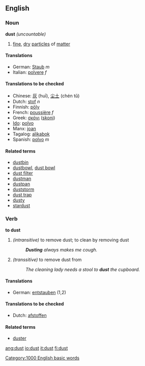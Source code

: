 ==English==
===Noun===
'''dust''' ''(uncountable)''

#[[fine]], [[dry]] [[particle]]s of [[matter]]

====Translations====
*German: [[Staub]] ''m''
*Italian: [[polvere]] ''f''
====Translations to be checked====
{{checktrans}}
*Chinese: [[灰]] (huī), [[尘土]] (chén tǔ)
*Dutch: [[stof]] ''n''
*Finnish: [[pöly]]
*French: [[poussière]] ''f''
*Greek: [[σκόνι]] ([[skoni]])
*[[Ido]]: [[polvo]]
*Manx: [[joan#Manx|joan]]
*Tagalog: [[alikabok]]
*Spanish: [[polvo]] ''m''

====Related terms====
*[[dustbin]]
*[[dustbowl]], [[dust bowl]]
*[[dust filter]]
*[[dustman]]
*[[dustpan]]
*[[duststorm]]
*[[dust trap]]
*[[dusty]]
*[[stardust]]

===Verb===
'''to dust'''
#''(intransitive)'' to remove dust; to clean by removing dust
#:'''''Dusting''' always makes me cough.''
#''(transsitive)'' to remove dust from
#:''The cleaning lady needs a stool to '''dust''' the cupboard.''
====Translations====
*German: [[entstauben]] (1,2)

====Translations to be checked====
{{checktrans}}
*Dutch: [[afstoffen]]

====Related terms====
*[[duster]]

[[Category:1000 English basic words]]

[[ang:dust]]
[[io:dust]]
[[it:dust]]
[[fi:dust]]